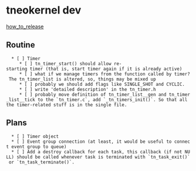 
= tneokernel dev =

[[how_to_release]]



== Routine ==

   * [ ] Timer
      * [ ] tn_timer_start() should allow re-starting timer (that is, start timer again if it is already active)
      * [ ] what if we manage timers from the function called by timer? The tn_timer_list is altered, so, things may be mixed up
      * [ ] probably we should add flags like SINGLE_SHOT and CYCLIC.
      * [ ] write 'detailed description' in the tn_timer.h
      * [ ] probably move definition of tn_timer_list__gen and tn_timer_list__tick to the `tn_timer.c`, add `_tn_timers_init()`. So that all the timer-related stuff is in the single file.

== Plans ==

   * [ ] Timer object
   * [ ] Event group connection (at least, it would be useful to connect event group to queue)
   * [ ] Add a destroy callback for each task, this callback (if not NULL) should be called whenever task is terminated with `tn_task_exit()` or `tn_task_terminate()`.



   

